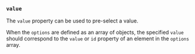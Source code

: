 
### `value`

The `value` property can be used to pre-select a value.

<Example
  Component={Strings}
  code={StringsSrc}
  caption="value"
  highlightLines="18"
  expand={false}
/>

When the `options` are defined as an array of objects,
the specified `value` should correspond to the
`value` or `id` property of an element in
the `options` array.

<Example
  Component={Value}
  code={ValueSrc}
  caption="value"
  highlightLines="18"
  expand={false}
/>
